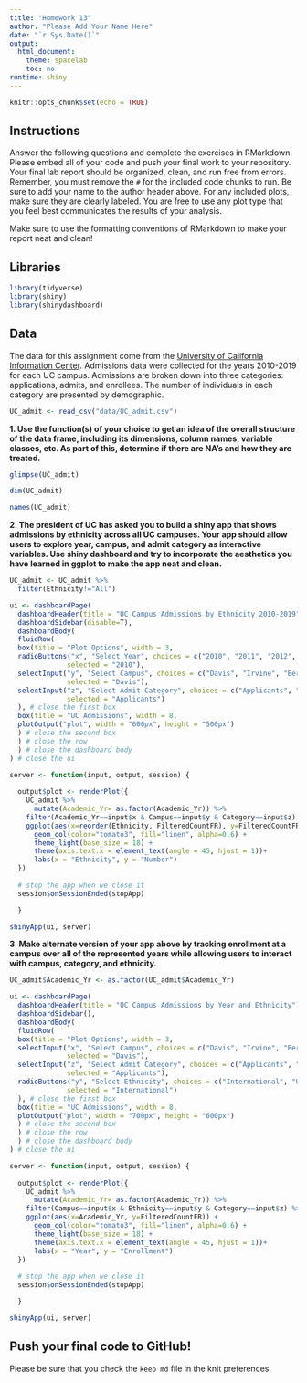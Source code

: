 ```yaml
---
title: "Homework 13"
author: "Please Add Your Name Here"
date: "`r Sys.Date()`"
output:
  html_document:
    theme: spacelab
    toc: no
runtime: shiny
---
```


```r
knitr::opts_chunk$set(echo = TRUE)
```

## Instructions
Answer the following questions and complete the exercises in RMarkdown. Please embed all of your code and push your final work to your repository. Your final lab report should be organized, clean, and run free from errors. Remember, you must remove the `#` for the included code chunks to run. Be sure to add your name to the author header above. For any included plots, make sure they are clearly labeled. You are free to use any plot type that you feel best communicates the results of your analysis.  

Make sure to use the formatting conventions of RMarkdown to make your report neat and clean!  

## Libraries
```r
library(tidyverse)
library(shiny)
library(shinydashboard)
```

## Data
The data for this assignment come from the [University of California Information Center](https://www.universityofcalifornia.edu/infocenter). Admissions data were collected for the years 2010-2019 for each UC campus. Admissions are broken down into three categories: applications, admits, and enrollees. The number of individuals in each category are presented by demographic.  
```r
UC_admit <- read_csv("data/UC_admit.csv")
```

**1. Use the function(s) of your choice to get an idea of the overall structure of the data frame, including its dimensions, column names, variable classes, etc. As part of this, determine if there are NA's and how they are treated.**  
```r
glimpse(UC_admit)
```

```r
dim(UC_admit)
```

```r
names(UC_admit)
```

**2. The president of UC has asked you to build a shiny app that shows admissions by ethnicity across all UC campuses. Your app should allow users to explore year, campus, and admit category as interactive variables. Use shiny dashboard and try to incorporate the aesthetics you have learned in ggplot to make the app neat and clean.**  
```r
UC_admit <- UC_admit %>% 
  filter(Ethnicity!="All")
```

```r
ui <- dashboardPage(
  dashboardHeader(title = "UC Campus Admissions by Ethnicity 2010-2019"),
  dashboardSidebar(disable=T),
  dashboardBody(
  fluidRow(
  box(title = "Plot Options", width = 3,
  radioButtons("x", "Select Year", choices = c("2010", "2011", "2012", "2013", "2014", "2015", "2016", "2017", "2018", "2019"), 
              selected = "2010"),
  selectInput("y", "Select Campus", choices = c("Davis", "Irvine", "Berkeley", "Irvine", "Los_Angeles", "Merced", "Riverside", "San_Diego", "Santa_Barbara", "Santa_Cruz"),
              selected = "Davis"),
  selectInput("z", "Select Admit Category", choices = c("Applicants", "Admits", "Enrollees"),
              selected = "Applicants")
  ), # close the first box
  box(title = "UC Admissions", width = 8,
  plotOutput("plot", width = "600px", height = "500px")
  ) # close the second box
  ) # close the row
  ) # close the dashboard body
) # close the ui

server <- function(input, output, session) { 
  
  output$plot <- renderPlot({
    UC_admit %>% 
      mutate(Academic_Yr= as.factor(Academic_Yr)) %>% 
    filter(Academic_Yr==input$x & Campus==input$y & Category==input$z) %>% 
    ggplot(aes(x=reorder(Ethnicity, FilteredCountFR), y=FilteredCountFR)) + 
      geom_col(color="tomato3", fill="linen", alpha=0.6) +
      theme_light(base_size = 18) +
      theme(axis.text.x = element_text(angle = 45, hjust = 1))+
      labs(x = "Ethnicity", y = "Number")
  })
  
  # stop the app when we close it
  session$onSessionEnded(stopApp)

  }

shinyApp(ui, server)
```

**3. Make alternate version of your app above by tracking enrollment at a campus over all of the represented years while allowing users to interact with campus, category, and ethnicity.**
```r
UC_admit$Academic_Yr <- as.factor(UC_admit$Academic_Yr)

ui <- dashboardPage(
  dashboardHeader(title = "UC Campus Admissions by Year and Ethnicity"),
  dashboardSidebar(),
  dashboardBody(
  fluidRow(
  box(title = "Plot Options", width = 3,
  selectInput("x", "Select Campus", choices = c("Davis", "Irvine", "Berkeley", "Irvine", "Los_Angeles", "Merced", "Riverside", "San_Diego", "Santa_Barbara", "Santa_Cruz"),
              selected = "Davis"),
  selectInput("z", "Select Admit Category", choices = c("Applicants", "Admits", "Enrollees"),
              selected = "Applicants"),
  radioButtons("y", "Select Ethnicity", choices = c("International", "Unknown", "White", "Asian", "Chicano/Latino", "American Indian", "African American"),
              selected = "International")
  ), # close the first box
  box(title = "UC Admissions", width = 8,
  plotOutput("plot", width = "700px", height = "600px")
  ) # close the second box
  ) # close the row
  ) # close the dashboard body
) # close the ui

server <- function(input, output, session) { 
  
  output$plot <- renderPlot({
    UC_admit %>% 
      mutate(Academic_Yr= as.factor(Academic_Yr)) %>% 
    filter(Campus==input$x & Ethnicity==input$y & Category==input$z) %>% 
    ggplot(aes(x=Academic_Yr, y=FilteredCountFR)) + 
      geom_col(color="tomato3", fill="linen", alpha=0.6) +
      theme_light(base_size = 18) +
      theme(axis.text.x = element_text(angle = 45, hjust = 1))+
      labs(x = "Year", y = "Enrollment")
  })
  
  # stop the app when we close it
  session$onSessionEnded(stopApp)

  }

shinyApp(ui, server)
```

## Push your final code to GitHub!
Please be sure that you check the `keep md` file in the knit preferences. 